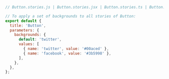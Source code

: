 ```js
// Button.stories.js | Button.stories.jsx | Button.stories.ts | Button.stories.tsx

// To apply a set of backgrounds to all stories of Button:
export default {
  title: 'Button',
  parameters: {
    backgrounds: {
      default: 'twitter',
      values: [
        { name: 'twitter', value: '#00aced' },
        { name: 'facebook', value: '#3b5998' },
      ],
    },
  },
};
```